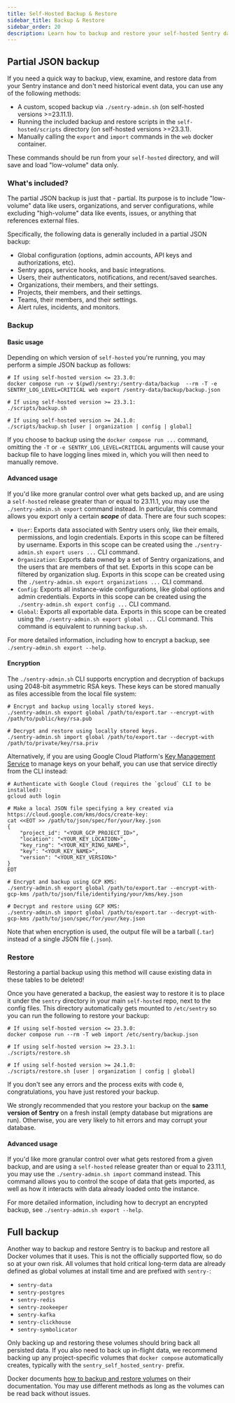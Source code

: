 ```yaml
---
title: Self-Hosted Backup & Restore
sidebar_title: Backup & Restore
sidebar_order: 20
description: Learn how to backup and restore your self-hosted Sentry data using various methods
---
```


## Partial JSON backup

If you need a quick way to backup, view, examine, and restore data from your Sentry instance and
don't need historical event data, you can use any of the following methods:

- A custom, scoped backup via `./sentry-admin.sh` (on self-hosted versions >=23.11.1).
- Running the included backup and restore scripts in the `self-hosted/scripts` directory (on
  self-hosted versions >=23.3.1).
- Manually calling the `export` and `import` commands in the `web` docker container.

These commands should be run from your `self-hosted` directory, and will save and load "low-volume"
data only.

### What's included?

The partial JSON backup is just that - partial. Its purpose is to include "low-volume" data like
users, organizations, and server configurations, while excluding "high-volume" data like events,
issues, or anything that references external files.

Specifically, the following data is generally included in a partial JSON backup:

- Global configuration (options, admin accounts, API keys and authorizations, etc).
- Sentry apps, service hooks, and basic integrations.
- Users, their authenticators, notifications, and recent/saved searches.
- Organizations, their members, and their settings.
- Projects, their members, and their settings.
- Teams, their members, and their settings.
- Alert rules, incidents, and monitors.

### Backup

#### Basic usage

Depending on which version of `self-hosted` you're running, you may perform a simple JSON backup as
follows:

```shell
# If using self-hosted version <= 23.3.0:
docker compose run -v $(pwd)/sentry:/sentry-data/backup  --rm -T -e SENTRY_LOG_LEVEL=CRITICAL web export /sentry-data/backup/backup.json

# If using self-hosted version >= 23.3.1:
./scripts/backup.sh

# If using self-hosted version >= 24.1.0:
./scripts/backup.sh [user | organization | config | global]
```

<Alert title="Note">
<markdown>

If you choose to backup using the `docker compose run ...` command, omitting the `-T` or `-e
SENTRY_LOG_LEVEL=CRITICAL` arguments will cause your backup file to have logging lines mixed in,
which you will then need to manually remove.

</markdown>
</Alert>

#### Advanced usage

If you'd like more granular control over what gets backed up, and are using a `self-hosted` release
greater than or equal to 23.11.1, you may use the `./sentry-admin.sh export` command instead. In
particular, this command allows you export only a certain ***scope*** of data. There are four such
scopes:

- `User`: Exports data associated with Sentry users only, like their emails, permissions, and login
  credentials. Exports in this scope can be filtered by username. Exports in this scope can be
  created using the `./sentry-admin.sh export users ...` CLI command.
- `Organization`: Exports data owned by a set of Sentry organizations, and the users that are
  members of that set. Exports in this scope can be filtered by organization slug. Exports in this
  scope can be created using the `./sentry-admin.sh export organizations ...` CLI command.
- `Config`: Exports all instance-wide configurations, like global options and admin credentials.
  Exports in this scope can be created using the `./sentry-admin.sh export config ...` CLI command.
- `Global`: Exports all exportable data. Exports in this scope can be created using the
  `./sentry-admin.sh export global ...` CLI command. This command is equivalent to running
  `backup.sh`.

For more detailed information, including how to encrypt a backup, see `./sentry-admin.sh export
--help`.

#### Encryption

The `./sentry-admin.sh` CLI supports encryption and decryption of backups using 2048-bit asymmetric
RSA keys. These keys can be stored manually as files accessible from the local file system:

```shell
# Encrypt and backup using locally stored keys.
./sentry-admin.sh export global /path/to/export.tar --encrypt-with /path/to/public/key/rsa.pub

# Decrypt and restore using locally stored keys.
./sentry-admin.sh import global /path/to/export.tar --decrypt-with /path/to/private/key/rsa.priv
```

Alternatively, if you are using Google Cloud Platform's [Key Management
Service](https://cloud.google.com/security/products/security-key-management?hl=en) to manage keys on
your behalf, you can use that service directly from the CLI instead:


```shell
# Authenticate with Google Cloud (requires the `gcloud` CLI to be installed):
gcloud auth login

# Make a local JSON file specifying a key created via https://cloud.google.com/kms/docs/create-key:
cat <<EOT >> /path/to/json/spec/for/your/key.json
{
    "project_id": "<YOUR_GCP_PROJECT_ID>",
    "location": "<YOUR_KEY_LOCATION>",
    "key_ring": "<YOUR_KEY_RING_NAME>",
    "key": "<YOUR_KEY_NAME>",
    "version": "<YOUR_KEY_VERSION>"
}
EOT

# Encrypt and backup using GCP KMS:
./sentry-admin.sh export global /path/to/export.tar --encrypt-with-gcp-kms /path/to/json/file/identifying/your/kms/key.json

# Decrypt and restore using GCP KMS:
./sentry-admin.sh import global /path/to/export.tar --decrypt-with-gcp-kms /path/to/json/spec/for/your/key.json
```

Note that when encryption is used, the output file will be a tarball (`.tar`) instead of a single
JSON file (`.json`).

### Restore

<Alert level="warning">

Restoring a partial backup using this method will cause existing data in these tables to be deleted!

</Alert>

Once you have generated a backup, the easiest way to restore it is to place it under the `sentry`
directory in your main `self-hosted` repo, next to the config files. This directory automatically
gets mounted to `/etc/sentry` so you can run the following to restore your backup:

```shell
# If using self-hosted version <= 23.3.0:
docker compose run --rm -T web import /etc/sentry/backup.json

# If using self-hosted version >= 23.3.1:
./scripts/restore.sh

# If using self-hosted version >= 24.1.0:
./scripts/restore.sh [user | organization | config | global]
```

If you don't see any errors and the process exits with code `0`, congratulations, you have just
restored your backup.

<Alert level="warning">

We strongly recommended that you restore your backup on the <strong>same version of Sentry</strong>
on a fresh install (empty database but migrations are run). Otherwise, you are very likely to hit
errors and may corrupt your database.

</Alert>

#### Advanced usage

If you'd like more granular control over what gets restored from a given backup, and are using a
`self-hosted` release greater than or equal to 23.11.1, you may use the `./sentry-admin.sh import`
command instead. This command allows you to control the scope of data that gets imported, as well as
how it interacts with data already loaded onto the instance.

For more detailed information, including how to decrypt an encrypted backup, see `./sentry-admin.sh
export --help`.

## Full backup

Another way to backup and restore Sentry is to backup and restore all Docker volumes that it uses. This
is not the officially supported flow, so do so at your own risk. All volumes that hold critical long-term
data are already defined as global volumes at install time and are prefixed with `sentry-`:

- `sentry-data`
- `sentry-postgres`
- `sentry-redis`
- `sentry-zookeeper`
- `sentry-kafka`
- `sentry-clickhouse`
- `sentry-symbolicator`

<Alert title="Note">

Only backing up and restoring these volumes should bring back all persisted data. If you also need
to back up in-flight data, we recommend backing up any project-specific volumes that <code>docker
compose</code> automatically creates, typically with the <code>sentry_self_hosted_sentry-</code>
prefix.

</Alert>

Docker documents [how to backup and restore
volumes](https://docs.docker.com/storage/volumes/#backup-restore-or-migrate-data-volumes) on their
documentation. You may use different methods as long as the volumes can be read back without issues.
